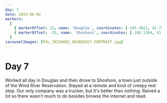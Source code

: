 ```yaml
---
day: 7
date: 2023-06-02
markers:
  [
    { markerOffset: 25, name: 'Douglas', coordinates: [-105.3822, 42.7597] },
    { markerOffset: -15, name: 'Shoshoni', coordinates: [-108.1104, 43.2358] },
  ]
carouselImages: [PXL_20230602_003805027.PORTRAIT.jpg]
---
```


# Day 7

Worked all day in Douglas and then drove to Shoshoni, a town just outside of the Wind River Reservation. Stayed at a remote and kind of creepy rest stop. Our only company was a trucker, but it's better than nothing. Rained a lot so there wasn't much to do besides browse the internet and read.

